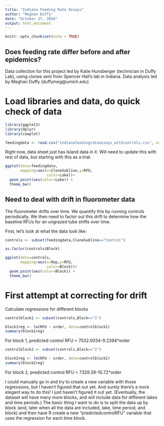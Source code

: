 ```yaml
---
title: "Indiana Feeding Rate Assays"
author: "Meghan Duffy"
date: "October 27, 2016"
output: html_document
---
```


```r
knitr::opts_chunk$set(echo = TRUE)
```

## Does feeding rate differ before and after epidemics?

Data collection for this project led by Katie Hunsberger (technician in Duffy Lab), using clones sent from Spencer Hall's lab in Indiana. Data analysis led by Meghan Duffy (duffymeg@umich.edu)

# Load libraries and data, do quick check of data
```r
library(ggplot2)
library(dplyr)
library(cowplot)

feedingdata <- read.csv("indianafeedingrateassays_withcontrols.csv", na.strings=".")

```
Right now, data sheet just has Island data in it. Will need to update this with rest of data, but starting with this as a trial.

```r
ggplot(data=feedingdata,
       mapping=aes(x=CloneSubline,y=RFU,
                   color=Lake))+
  geom_point(aes(color=Lake)) +
  theme_bw() 
```

## Need to deal with drift in fluorometer data
The fluorometer drifts over time. We quantify this by running controls periodically. We then need to factor out this drift to determine how the baseline RFUs for an ungrazed tube shifts over time. 

First, let's look at what the data look like:
```r
controls <- subset(feedingdata,CloneSubline=="Control")

as.factor(controls$Block)

ggplot(data=controls,
       mapping=aes(x=Rep,y=RFU,
                   color=Block))+
  geom_point(aes(color=Block)) +
  theme_bw() 

```

# First attempt at correcting for drift
Calculate regressions for different blocks
```r
controlblock1 <- subset(controls,Block=="1")

block1reg <- lm(RFU ~ order, data=controlblock1)
summary(block1reg)
```

For block 1, predicted control RFU = 7532.0034-9.2394*order

```r
controlblock2 <- subset(controls,Block=="2")

block2reg <- lm(RFU ~ order, data=controlblock2)
summary(block2reg)
```

For block 2, predicted control RFU = 7329.39-10.72*order

I could manually go in and try to create a new variable with those regressions, but I haven't figured that out yet. And surely there's a more elegant way to do this! I just haven't figured it out yet. (Eventually, the dataset will have many more blocks, and will include data for different lakes and time periods.) The basic thing I want to do is to split the data up by block (and, later when all the data are included, lake, time period, and block) and then have R create a new "predictedcontrolRFU" variable that uses the regression for each time block.